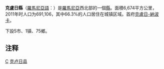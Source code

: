 {{Romanian counties infobox
|name=Cluj
|coa=Actual_Cluj_county_CoA.png
|map=Cluj.png
|Historic region=Transylvania
|lDevelopment region=[[Nord-Vest_(development_region)|Nord-Vest]]
|capital=Cluj-Napoca
|ind=CJ
|population=702,755
|asof=2002
|density=105
|area=6,674
|webc=http://www.cjcluj.ro/
|webp=http://www.prefecturacluj.ro/
|telpref=64
}}
'''克盧日縣'''（[[羅馬尼亞語|羅馬尼亞語]]：'''{{lang|ro|Judeţul Cluj}}'''）是[[羅馬尼亞|羅馬尼亞]]西北部的一個[[羅馬尼亞行政區劃|縣]]。面積6,674平方公里，2011年时人口为691,106，其中66.3%的人口居住在城镇区域。首府[[克盧日-納波卡|克盧日-納波卡]]。

下設5市、1镇、75鄉。

==注释==
{{reflist}}

{{羅馬尼亞行政區劃}}

[[Category:罗马尼亚行政区划|C]]
[[Category:克卢日县|]]
